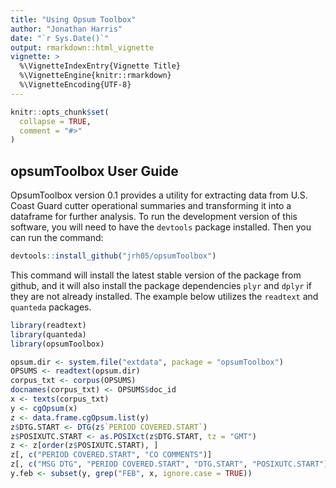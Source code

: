 ```yaml
---
title: "Using Opsum Toolbox"
author: "Jonathan Harris"
date: "`r Sys.Date()`"
output: rmarkdown::html_vignette
vignette: >
  %\VignetteIndexEntry{Vignette Title}
  %\VignetteEngine{knitr::rmarkdown}
  %\VignetteEncoding{UTF-8}
---
```


```r
knitr::opts_chunk$set(
  collapse = TRUE,
  comment = "#>"
)
```

## opsumToolbox User Guide

OpsumToolbox version 0.1 provides a utility for extracting data from U.S. Coast Guard cutter operational summaries and transforming it into a dataframe for further analysis. To run the development version of this software, you will need to have the `devtools` package installed. Then you can run the command:
  
```r
devtools::install_github("jrh05/opsumToolbox")
```

This command will install the latest stable version of the package from github, and it will also install the package dependencies `plyr` and `dplyr` if they are not already installed. The example below utilizes the `readtext` and `quanteda` packages.

```r
library(readtext)
library(quanteda)
library(opsumToolbox)

opsum.dir <- system.file("extdata", package = "opsumToolbox")
OPSUMS <- readtext(opsum.dir)
corpus_txt <- corpus(OPSUMS)
docnames(corpus_txt) <- OPSUMS$doc_id
x <- texts(corpus_txt)
y <- cgOpsum(x)
z <- data.frame.cgOpsum.list(y)
z$DTG.START <- DTG(z$`PERIOD COVERED.START`)
z$POSIXUTC.START <- as.POSIXct(z$DTG.START, tz = "GMT")
z <- z[order(z$POSIXUTC.START), ]
z[, c("PERIOD COVERED.START", "CO COMMENTS")]
z[, c("MSG DTG", "PERIOD COVERED.START", "DTG.START", "POSIXUTC.START")]
y.feb <- subset(y, grep("FEB", x, ignore.case = TRUE))
```
